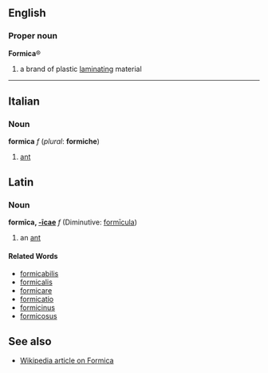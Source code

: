 ==English==
===Proper noun===
'''Formica'''&reg;
#a brand of plastic [[laminate|laminating]] material

----
==Italian==
===Noun===
'''formica''' ''f'' (''plural'': '''formiche''')

#[[ant]]

==Latin==
===Noun===
'''formīca, [[Wiktionary Appendix:Latin first declension|-īcae]]''' ''f'' (Diminutive: [[formicula|formīcula]])

#an [[ant]]
====Related Words====
*[[formicabilis]]
*[[formicalis]]
*[[formicare]]
*[[formicatio]]
*[[formicinus]]
*[[formicosus]]

==See also==
*[[en:formica|Wikipedia article on Formica]]